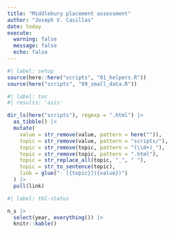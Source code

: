 ```yaml
---
title: "Middlebury placement assessment"
author: "Joseph V. Casillas"
date: today
execute: 
  warning: false
  message: false
  echo: false
---
```


```r
#| label: setup
source(here::here("scripts", "01_helpers.R"))
source(here("scripts", "99_small_data.R"))
```


```r
#| label: toc
#| results: 'asis'

dir_ls(here("scripts"), regexp = ".html") |> 
  as_tibble() |> 
  mutate(
    value = str_remove(value, pattern = here("")), 
    topic = str_remove(value, pattern = "scripts/"), 
    topic = str_remove(topic, pattern = "(\\d+)_"), 
    topic = str_remove(topic, pattern = ".html"), 
    topic = str_replace_all(topic, "_", " "), 
    topic = str_to_sentence(topic), 
    link = glue("- [{topic}]({value})")
  ) |> 
  pull(link)
```

```r
#| label: tbl-status

n_s |> 
  select(year, everything()) |> 
  knitr::kable()
```

